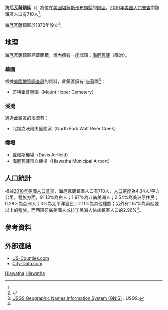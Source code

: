 {{noteTA
|G1=USState
}}
{{Infobox settlement
|official_name = 海厄瓦薩鎮區
|native_name = Hiawatha Township
|settlement_type = 鎮區
|image_map = Map highlighting Hiawatha Township, Brown County, Kansas.svg
|map_caption = 海厄瓦薩鎮區在布朗縣的位置
|coordinates_display = inline,title
|coordinates_region = US-KS
|subdivision_type = [[世界政區索引|國家]]
|subdivision_name = [[美国|美国]]
|subdivision_type1 = [[美國行政區劃|州]]
|subdivision_name1 = [[堪薩斯州|堪薩斯州]]
|subdivision_type2 = [[堪萨斯州行政区划|縣]]
|subdivision_name2 = [[布朗縣_(堪薩斯州)|布朗縣]]
|area_total_km2 = 164.64
|area_land_km2 = 164.34
|area_water_km2 = 0.29
|area_total_sq_mi = 63.57
|area_land_sq_mi = 63.45
|area_water_sq_mi = 0.11
|area_water_percent = 0.18
|population_as_of = [[2010年美国人口普查|2010]]
|population_footnotes = <ref name=census>{{cite web|url=http://www.census.gov/geo/www/gazetteer/gazetteer2010.html|title=2010 Census Gazetteer Files|publisher=[[美国人口调查局|美国人口调查局]]|accessdate=2016-03-13|archive-url=https://web.archive.org/web/20121021075704/http://www.census.gov/geo/www/gazetteer/gazetteer2010.html|archive-date=2012-10-21|dead-url=yes}}</ref>
|population_total = 710
|population_density_km2 = auto
|elevation_footnotes = 
|elevation_m = 346
|elevation_ft = 1135
|latd = 39
|latm = 50
|lats = 35
|latNS = N
|longd = 95
|longm = 33
|longs = 01
|longEW = W
|postal_code_type =
|postal_code = 
|blank_name = [[地名信息系统|GNIS]]
|blank_info = [http://geonames.usgs.gov/pls/gnispublic/f?p=gnispq:3:::NO::P3_FID:0472777 0472777]
|website = 
|footnotes = 
}}

'''海厄瓦薩鎮區'''（{{lang-en|'''Hiawatha Township'''}}）為位在[[美國|美國]][[堪薩斯州|堪薩斯州]][[布朗縣_(堪薩斯州)|布朗縣]]的[[行政鎮區|鎮區]]。[[2010年美国人口普查|2010年美国人口普查]]中該鎮區人口有710人<ref name=census/>。

海厄瓦薩鎮區於1872年設立<ref>{{cite book|title=History of the State of Kansas: Containing a Full Account of Its Growth from an Uninhabited Territory to a Wealthy and Important State|url=http://books.google.com/books?id=5t09AQAAMAAJ&pg=PA710|year=1883|publisher=A. T. Andreas|page=710|access-date=2016-03-13|archive-date=2016-12-24|archive-url=https://web.archive.org/web/20161224044314/https://books.google.com/books?id=5t09AQAAMAAJ&pg=PA710|dead-url=no}}</ref>。

==地理==
海厄瓦薩鎮區涵蓋面積{{convert|164.64|km2|sqmi}}，境內擁有一座城鎮：[[海厄瓦薩_(堪薩斯州)|海厄瓦薩]]（縣治）。

===墓園===
根據[[美國地質調查局|美國地質調查局]]的資料，此鎮區擁有1座墓園<ref>[http://geonames.usgs.gov/domestic/index.html USGS Geographic Names Information System (GNIS)] {{Wayback|url=http://geonames.usgs.gov/domestic/index.html |date=20190428150204 }}. USGS.</ref>：
*芒特霍普墓園（Mount Hoper Cemetery）

===溪流===
通過此鎮區的溪流有：
*北福克沃爾夫里弗溪（North Fork Wolf River Creek）

===機場===
*戴維斯機場（Davis Airfield）
*海厄瓦薩市立機場（Hiawatha Municipal Airport）

==人口統計==
根據[[2010年美國人口普查|2010年美國人口普查]]，海厄瓦薩鎮區人口有710人，[[人口密度|人口密度]]為4.34人/平方公里。種族方面，91.13%為白人；1.97%為非裔美洲人；2.54%為美洲原住民；0.28%為亞洲人；0%為太平洋島民；2.11%為其他種族；另外有1.97%為兩個或以上的種族。而西班牙裔美國人或拉丁美洲人佔該鎮區人口的2.96%<ref name=census/>。

==參考資料==
{{reflist}}

==外部連結==
* [https://web.archive.org/web/20080723112151/http://www.us-counties.com/localgov/kansas.html US-Counties.com]
* [http://www.city-data.com/township/Hiawatha-Brown-KS.html City-Data.com] {{Wayback|url=http://www.city-data.com/township/Hiawatha-Brown-KS.html |date=20190719131131 }}

{{布朗縣 (堪薩斯州)}}

[[Category:布朗縣鎮區_(堪薩斯州)|Hiawatha]]
[[Category:堪薩斯州鎮區|Hiawatha]]